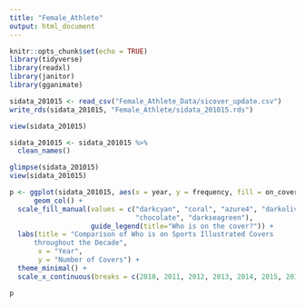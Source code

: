 ```yaml
---
title: "Female_Athlete"
output: html_document
---
```


```r
knitr::opts_chunk$set(echo = TRUE)
library(tidyverse)
library(readxl)
library(janitor)
library(gganimate)
```

```r
sidata_201015 <- read_csv("Female_Athlete_Data/sicover_update.csv")
write_rds(sidata_201015, "Female_Athlete/sidata_201015.rds")

view(sidata_201015)

sidata_201015 <- sidata_201015 %>%
  clean_names()

glimpse(sidata_201015)
view(sidata_201015)

```

```r

p <- ggplot(sidata_201015, aes(x = year, y = frequency, fill = on_cover)) +
      geom_col() +
  scale_fill_manual(values = c("darkcyan", "coral", "azure4", "darkolivegreen",
                               "chocolate", "darkseagreen"), 
                    guide_legend(title="Who is on the cover?")) +
  labs(title = "Comparison of Who is on Sports Illustrated Covers 
      throughout the Decade",
       x = "Year", 
       y = "Number of Covers") +
  theme_minimal() +
  scale_x_continuous(breaks = c(2010, 2011, 2012, 2013, 2014, 2015, 2016, 2017, 2018, 2019, 2020), labels = c(2010, 2011, 2012, 2013, 2014, 2015, 2016, 2017, 2018, 2019, 2020))

p

```

